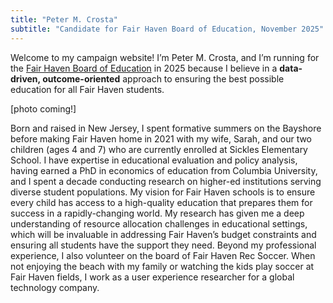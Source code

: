 ```yaml
---
title: "Peter M. Crosta"
subtitle: "Candidate for Fair Haven Board of Education, November 2025"
---
```


Welcome to my campaign website! I'm Peter M. Crosta, and I'm running for the [Fair Haven Board of Education](https://www.fairhaven.edu/district/board_of_education) in 2025 because I believe in a **data-driven, outcome-oriented** approach to ensuring the best possible education for all Fair Haven students.

\[photo coming!\]

Born and raised in New Jersey, I spent formative summers on the Bayshore before making Fair Haven home in 2021 with my wife, Sarah, and our two children (ages 4 and 7) who are currently enrolled at Sickles Elementary School. I have expertise in educational evaluation and policy analysis, having earned a PhD in economics of education from Columbia University, and I spent a decade conducting research on higher-ed institutions serving diverse student populations. My vision for Fair Haven schools is to ensure every child has access to a high-quality education that prepares them for success in a rapidly-changing world. My research has given me a deep understanding of resource allocation challenges in educational settings, which will be invaluable in addressing Fair Haven's budget constraints and ensuring all students have the support they need. Beyond my professional experience, I also volunteer on the board of Fair Haven Rec Soccer. When not enjoying the beach with my family or watching the kids play soccer at Fair Haven fields, I work as a user experience researcher for a global technology company.

